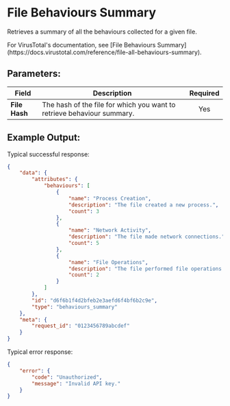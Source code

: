 
# File Behaviours Summary

Retrieves a summary of all the behaviours collected for a given file.

<Callout type="info">
	For VirusTotal's documentation, see [File Behaviours
	Summary](https://docs.virustotal.com/reference/file-all-behaviours-summary).
</Callout>

## Parameters:

| Field         | Description                                                            | Required |
| ------------- | ---------------------------------------------------------------------- | :------: |
| **File Hash** | The hash of the file for which you want to retrieve behaviour summary. |   Yes    |

## Example Output:

Typical successful response:

```json
{
	"data": {
		"attributes": {
			"behaviours": [
				{
					"name": "Process Creation",
					"description": "The file created a new process.",
					"count": 3
				},
				{
					"name": "Network Activity",
					"description": "The file made network connections.",
					"count": 5
				},
				{
					"name": "File Operations",
					"description": "The file performed file operations.",
					"count": 2
				}
			]
		},
		"id": "d6f6b1f4d2bfeb2e3aefd6f4bf6b2c9e",
		"type": "behaviours_summary"
	},
	"meta": {
		"request_id": "0123456789abcdef"
	}
}
```

Typical error response:

```json
{
	"error": {
		"code": "Unauthorized",
		"message": "Invalid API key."
	}
}
```
